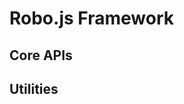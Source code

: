 
# Robo.js Framework

## Core APIs

<CardContainer>
	<Card
		href="/ref/framework/Class.Env"
		title="Env"
		description="Learn how to manage environment variables in Robo.js."
	/>
	<Card href="/ref/framework/Variable.Flashcore" title="Flashcore" description="Persist data in your Robo with ease." />
	<Card href="/ref/framework/Class.Logger" title="Logger" description="Keep track of what your Robo is doing." />
	<Card href="/ref/framework/Variable.Mode" title="Mode" description="Define profiles for your Robo session." />
	<Card href="/ref/framework/Variable.Robo" title="Robo" description="The main Robo.js class." />
</CardContainer>

## Utilities

<CardContainer>
	<Card href="/ref/framework/Variable.color" title="color" description="Color utilities." />
	<Card href="/ref/framework/Function.composeColors" title="composeColors" description="Compose colors together." />
	<Card href="/ref/framework/Function.getConfig" title="getConfig" description="Get the configuration for a plugin." />
	<Card
		href="/ref/framework/Function.getPluginOptions"
		title="getPluginOptions"
		description="Get the options for a plugin."
	/>
</CardContainer>
